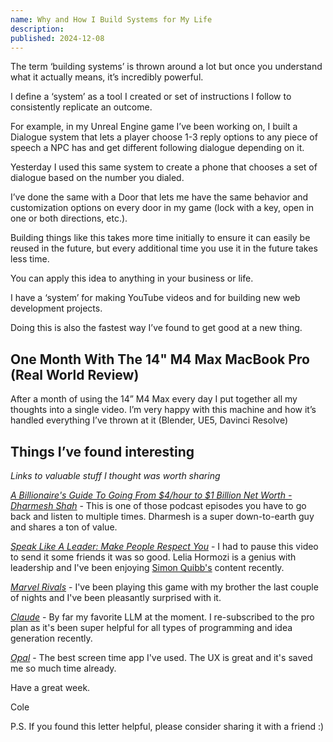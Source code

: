 ```yaml
---
name: Why and How I Build Systems for My Life
description:
published: 2024-12-08
---
```


The term ‘building systems’ is thrown around a lot but once you understand what it actually means, it’s incredibly powerful.

I define a ‘system’ as a tool I created or set of instructions I follow to consistently replicate an outcome.

For example, in my Unreal Engine game I’ve been working on, I built a Dialogue system that lets a player choose 1-3 reply options to any piece of speech a NPC has and get different following dialogue depending on it.

Yesterday I used this same system to create a phone that chooses a set of dialogue based on the number you dialed.

I’ve done the same with a Door that lets me have the same behavior and customization options on every door in my game (lock with a key, open in one or both directions, etc.).

Building things like this takes more time initially to ensure it can easily be reused in the future, but every additional time you use it in the future takes less time.

You can apply this idea to anything in your business or life.

I have a ‘system’ for making YouTube videos and for building new web development projects.

Doing this is also the fastest way I’ve found to get good at a new thing.

## One Month With The 14" M4 Max MacBook Pro (Real World Review)

<VideoPlayer url="https://youtu.be/V8K6hiRWp18" />

After a month of using the 14” M4 Max every day I put together all my thoughts into a single video. I’m very happy with this machine and how it’s handled everything I’ve thrown at it (Blender, UE5, Davinci Resolve)

## Things I’ve found interesting

*Links to valuable stuff I thought was worth sharing*

[_A Billionaire's Guide To Going From $4/hour to $1 Billion Net Worth - Dharmesh Shah_](https://www.youtube.com/watch?v=N9UpuFPTk_I) - This is one of those podcast episodes you have to go back and listen to multiple times. Dharmesh is a super down-to-earth guy and shares a ton of value.

[_Speak Like A Leader: Make People Respect You_](https://www.youtube.com/watch?v=fABX411MixY) - I had to pause this video to send it some friends it was so good. Lelia Hormozi is a genius with leadership and I've been enjoying [Simon Quibb's](https://www.youtube.com/@SimonSquibb) content recently.

[_Marvel Rivals_](https://store.steampowered.com/app/2767030/Marvel_Rivals/) - I've been playing this game with my brother the last couple of nights and I've been pleasantly surprised with it. 

[_Claude_](https://claude.ai/new) - By far my favorite LLM at the moment. I re-subscribed to the pro plan as it's been super helpful for all types of programming and idea generation recently.

[_Opal_](https://www.opal.so/) - The best screen time app I've used. The UX is great and it's saved me so much time already.

Have a great week.

Cole

P.S. If you found this letter helpful, please consider sharing it with a friend :)